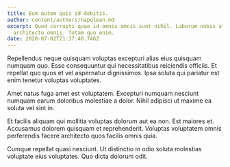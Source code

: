 ```yaml
---
title: Eum autem quis id debitis.
author: content/authors/napolean.md
excerpt: Quod corrupti quae id omnis omnis sunt nihil. Laborum nobis at tempora
  architecto omnis. Totam quo enim.
date: 2020-07-02T21:37:40.746Z
---
```

Repellendus neque quisquam voluptas excepturi alias eius quisquam numquam quo. Esse consequuntur qui necessitatibus reiciendis officiis. Et repellat quo quos et vel aspernatur dignissimos. Ipsa soluta qui pariatur est enim tenetur voluptas voluptates.
 Amet natus fuga amet est voluptatem. Excepturi numquam nesciunt numquam earum doloribus molestiae a dolor. Nihil adipisci ut maxime ea soluta vel sint in.
 Et facilis aliquam qui mollitia voluptas dolorum aut ea non. Est maiores et. Accusamus dolorem quisquam et reprehenderit. Voluptas voluptatem omnis perferendis facere architecto quos facilis omnis quia.
 Cumque repellat quasi nesciunt. Ut distinctio in odio soluta molestias voluptate eius voluptates. Quo dicta dolorum odit.
